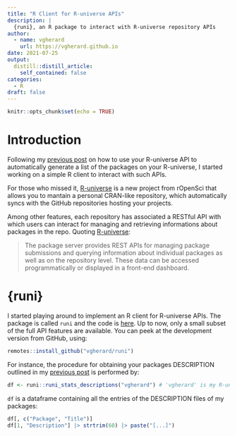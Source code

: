 ```yaml
---
title: "R Client for R-universe APIs"
description: |
  {runi}, an R package to interact with R-universe repository APIs
author:
  - name: vgherard
    url: https://vgherard.github.io
date: 2021-07-25
output:
  distill::distill_article:
    self_contained: false
categories:
  - R
draft: false
---
```



```r
knitr::opts_chunk$set(echo = TRUE)
```

# Introduction

Following my [previous post](https://vgherard.github.io/posts/2021-07-21-automatically-resume-your-r-package-portfolio-using-the-r-universe-api/) on how to use your R-universe API to automatically generate a list of the packages on your R-universe, I started working on a simple R client to interact with such APIs.

For those who missed it, [R-universe](https://ropensci.org/r-universe/) is a new project from rOpenSci that allows you to mantain a personal CRAN-like repository, which automatically syncs with the GitHub repositories hosting your projects.

Among other features, each repository has associated a RESTful API with which users can interact for managing and retrieving informations about packages in the repo. Quoting [R-universe](https://ropensci.org/r-universe/):

> The package server provides REST APIs for managing package submissions and querying information about individual packages as well as on the repository level. These data can be accessed programmatically or displayed in a front-end dashboard.

# {runi}

I started playing around to implement an R client for R-universe APIs. The package is called `runi` and the code is [here](https://github.com/vgherard/runi). Up to now, only a small subset of the full API features are available. You can peek at the development version from GitHub, using:

``` r
remotes::install_github("vgherard/runi")
```

For instance, the procedure for obtaining your packages DESCRIPTION outlined in 
my [previous post](https://vgherard.github.io/posts/2021-07-21-automatically-resume-your-r-package-portfolio-using-the-r-universe-api/) is performed by:

```r
df <- runi::runi_stats_descriptions("vgherard") # 'vgherard' is my R-universe name.
```

`df` is a dataframe containing all the entries of the DESCRIPTION files of my packages:

```r
df[, c("Package", "Title")]
df[1, "Description"] |> strtrim(60) |> paste("[...]")
```

 
